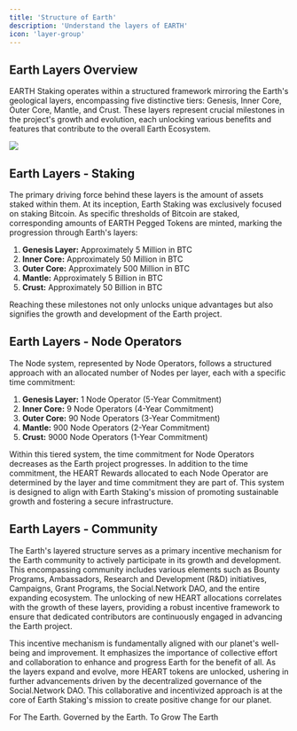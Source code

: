 ```yaml
---
title: 'Structure of Earth'
description: 'Understand the layers of EARTH'
icon: 'layer-group'
---
```

## Earth Layers Overview 

EARTH Staking operates within a structured framework mirroring the Earth's geological layers, encompassing five distinctive tiers: Genesis, Inner Core, Outer Core, Mantle, and Crust. These layers represent crucial milestones in the project's growth and evolution, each unlocking various benefits and features that contribute to the overall Earth Ecosystem.


<img
  src="https://i.imgur.com/5fErcxH.jpg"
/>


## Earth Layers - Staking 
The primary driving force behind these layers is the amount of assets staked within them. At its inception, Earth Staking was exclusively focused on staking Bitcoin. As specific thresholds of Bitcoin are staked, corresponding amounts of EARTH Pegged Tokens are minted, marking the progression through Earth's layers:

1. **Genesis Layer:** Approximately 5 Million in BTC
2. **Inner Core:** Approximately 50 Million in BTC
3. **Outer Core:** Approximately 500 Million in BTC
4. **Mantle:** Approximately 5 Billion in BTC
5. **Crust:** Approximately 50 Billion in BTC

Reaching these milestones not only unlocks unique advantages but also signifies the growth and development of the Earth project.

## Earth Layers - Node Operators
The Node system, represented by Node Operators, follows a structured approach with an allocated number of Nodes per layer, each with a specific time commitment:

1. **Genesis Layer:** 1 Node Operator (5-Year Commitment)
2. **Inner Core:** 9 Node Operators (4-Year Commitment)
3. **Outer Core:** 90 Node Operators (3-Year Commitment)
4. **Mantle:** 900 Node Operators (2-Year Commitment)
5. **Crust:** 9000 Node Operators (1-Year Commitment)

Within this tiered system, the time commitment for Node Operators decreases as the Earth project progresses. In addition to the time commitment, the HEART Rewards allocated to each Node Operator are determined by the layer and time commitment they are part of. This system is designed to align with Earth Staking's mission of promoting sustainable growth and fostering a secure infrastructure.

## Earth Layers - Community

The Earth's layered structure serves as a primary incentive mechanism for the Earth community to actively participate in its growth and development. This encompassing community includes various elements such as Bounty Programs, Ambassadors, Research and Development (R&D) initiatives, Campaigns, Grant Programs, the Social.Network DAO, and the entire expanding ecosystem. The unlocking of new HEART allocations correlates with the growth of these layers, providing a robust incentive framework to ensure that dedicated contributors are continuously engaged in advancing the Earth project.

This incentive mechanism is fundamentally aligned with our planet's well-being and improvement. It emphasizes the importance of collective effort and collaboration to enhance and progress Earth for the benefit of all. As the layers expand and evolve, more HEART tokens are unlocked, ushering in further advancements driven by the decentralized governance of the Social.Network DAO. This collaborative and incentivized approach is at the core of Earth Staking's mission to create positive change for our planet.

For The Earth. Governed by the Earth. To Grow The Earth
